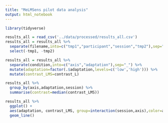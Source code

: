 ```yaml
---
title: "MeLMSens pilot data analysis"
output: html_notebook
---
```

```r
library(tidyverse)
```
```r
results_all = read_csv('../data/processed/results_all.csv')
results_all = results_all %>%
  separate(filename,into=c("tmp1","participant","session","tmp2"),sep="-") %>%
  select(-tmp1, -tmp2)

results_all = results_all %>%
  separate(condition,into=c("axis","adaptation"),sep="_") %>%
  mutate(adaptation=factor(.$adaptation,levels=c('low','high'))) %>%
  mutate(contrast_LMS=contrast_L)
```
```r
results_all %>%
  group_by(axis,adaptation,session) %>%
  summarise(contrast=median(contrast_LMS))
```
```r
results_all %>%
  ggplot() +
  aes(adaptation, contrast_LMS, group=interaction(session,axis),color=axis) +
  geom_line()
```